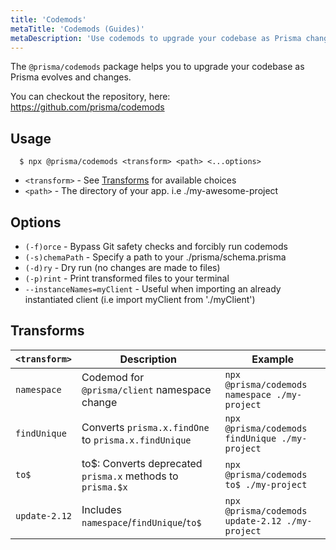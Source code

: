 ```yaml
---
title: 'Codemods'
metaTitle: 'Codemods (Guides)'
metaDescription: 'Use codemods to upgrade your codebase as Prisma changes and evolves.'
---
```


<TopBlock>

The `@prisma/codemods` package helps you to upgrade your codebase as Prisma evolves and changes.

<Admonition type="info">

You can checkout the repository, here: https://github.com/prisma/codemods

</Admonition>

</TopBlock>

## Usage

```terminal copy
  $ npx @prisma/codemods <transform> <path> <...options>
```

- `<transform>` - See [Transforms](#transforms) for available choices
- `<path>` - The directory of your app. i.e ./my-awesome-project

## Options

- `(-f)orce` - Bypass Git safety checks and forcibly run codemods
- `(-s)chemaPath` - Specify a path to your ./prisma/schema.prisma
- `(-d)ry` - Dry run (no changes are made to files)
- `(-p)rint` - Print transformed files to your terminal
- `--instanceNames=myClient` - Useful when importing an already instantiated client (i.e import myClient from './myClient')

## Transforms

| `<transform>` | Description                                                 | Example                                         |
| ------------- | ----------------------------------------------------------- | ----------------------------------------------- |
| `namespace`   | Codemod for `@prisma/client` namespace change               | `npx @prisma/codemods namespace ./my-project`   |
| `findUnique`  | Converts `prisma.x.findOne` to `prisma.x.findUnique`        | `npx @prisma/codemods findUnique ./my-project`  |
| `to$`         | to\$: Converts deprecated `prisma.x` methods to `prisma.$x` | `npx @prisma/codemods to$ ./my-project`         |
| `update-2.12` | Includes `namespace`/`findUnique`/`to$`                     | `npx @prisma/codemods update-2.12 ./my-project` |
